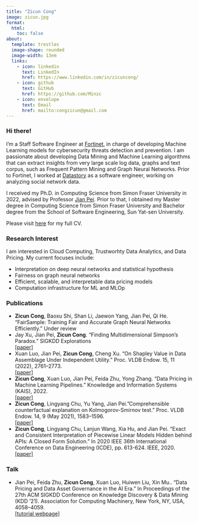 ```yaml
---
title: "Zicun Cong"
image: zicun.jpg
format:
  html:
    toc: false
about: 
  template: trestles
  image-shape: rounded
  image-width: 13em
  links:
    - icon: linkedin 
      text: LinkedIn
      href: https://www.linkedin.com/in/zicuncong/
    - icon: github 
      text: GitHub
      href: https://github.com/Minzc
    - icon: envelope 
      text: Email
      href: mailto:congzicun@gmail.com
---
```


### Hi there!

<p> 
I'm a Staff Software Engineer at <a href="https://www.fortinet.com" target="_blank" style="">Fortinet</a>, in charge of developing Machine Learning models for cybersecurity threats detection and prevention. I am passionate about developing Data Mining and Machine Learning algorithms that can extract insights from very large scale log data, graphs and text corpus, such as Frequent Pattern Mining and Graph Neural Networks. Prior to Fortinet, I worked at <a href="https://www.datastory.com.cn" target="_blank" style="">Datastory</a> as a software engineer, working on analyzing social network data.
</p>

<p> I received my Ph.D. in Computing Science from Simon Fraser University in 2022, advised by Professor <a href="https://sites.google.com/view/jpei/jian-peis-homepage" target="_blank" style="">Jian Pei</a>. Prior to that, I obtained my Master degree in Computing Science from Simon Fraser University and Bachelor degree from the School of Software Engineering, Sun Yat-sen University. </p>

<p>Please visit <a href="Zicun_Resume.pdf" target="_blank">here</a> for my full CV.</p>

### Research Interest
I am interested in Cloud Computing, Trustworhty Data Analytics, and Data Pricing. My current focuses include:

- Interpretation on deep neural networks and statistical hypothesis
- Fairness on graph neural networks
- Efficient, scalable, and interpretable data pricing models
- Computation infrastructure for ML and MLOp

### Publications

- **Zicun Cong**, Baoxu Shi, Shan Li, Jaewon Yang, Jian Pei, Qi He. "FairSample: Training Fair and Accurate Graph Neural Networks Efficiently." Under review
- Jay Xu, Jian Pei, **Zicun Cong**. "Finding Multidimensional Simpson's Paradox." SIGKDD Explorations
<br>
<u><a href="https://papers.ssrn.com/sol3/papers.cfm?abstract_id=4231689" target="_blank">[paper]</a></u>
- Xuan Luo, Jian Pei, <b>Zicun Cong</b>, Cheng Xu. "On Shapley Value in Data Assemblage Under Independent Utility." Proc. VLDB Endow. 15, 11 (2022), 2761--2773.<br>
<u><a href="https://dl.acm.org/doi/10.14778/3461535.3461546" target="_blank">[paper]</a></u> 
- **Zicun Cong**, Xuan Luo, Jian Pei, Feida Zhu, Yong Zhang. "Data Pricing in Machine Learning Pipelines." Knowledge and Information Systems (KAIS), 2022.<br>
<u><a href="https://link.springer.com/article/10.1007/s10115-022-01679-4" target="_blank">[paper]</a></u>
- **Zicun Cong**, Lingyang Chu, Yu Yang, Jian Pei."Comprehensible counterfactual explanation on Kolmogorov-Smirnov test." Proc. VLDB Endow. 14, 9 (May 2021), 1583–1596.
<br>
<u><a href="https://dl.acm.org/doi/10.14778/3461535.3461546" target="_blank">[paper]</a></u> 
- **Zicun Cong**, Lingyang Chu, Lanjun Wang, Xia Hu, and Jian Pei. "Exact and Consistent Interpretation of Piecewise Linear Models Hidden behind APIs: A Closed Form Solution." In 2020 IEEE 36th International Conference on Data Engineering (ICDE), pp. 613-624. IEEE, 2020.<br>
<u><a href="https://ieeexplore.ieee.org/document/9101597" target="_blank">[paper]</a></u> 

### Talk
- Jian Pei, Feida Zhu, **Zicun Cong**, Xuan Luo, Huiwen Liu, Xin Mu.. "Data Pricing and Data Asset Governance in the AI Era." In Proceedings of the 27th ACM SIGKDD Conference on Knowledge Discovery & Data Mining (KDD '21). Association for Computing Machinery, New York, NY, USA, 4058–4059.<br>
<u><a href="https://www2.cs.sfu.ca/~jpei/KDD21Tutorial/" target="_blank">[tutorial webpage]</a></u>
